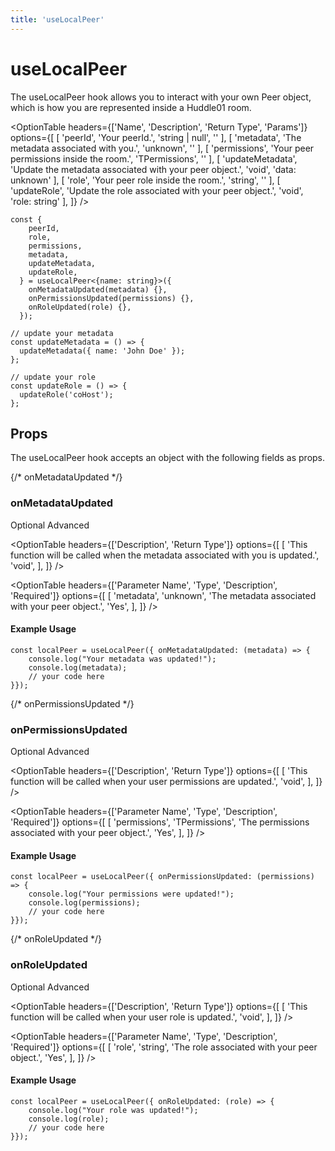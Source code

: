 ```yaml
---
title: 'useLocalPeer'
---
```



# useLocalPeer

The useLocalPeer hook allows you to interact with your own Peer object, which is how you are represented inside a Huddle01 room.


<OptionTable
  headers={['Name', 'Description', 'Return Type', 'Params']}
  options={[
    [
      'peerId',
      'Your peerId.',
      'string | null',
      ''
    ],
    [
      'metadata',
      'The metadata associated with you.',
      'unknown',
      ''
    ],
    [
      'permissions',
      'Your peer permissions inside the room.',
      'TPermissions',
      ''
    ],
    [
      'updateMetadata',
      'Update the metadata associated with your peer object.',
      'void',
      'data: unknown'
    ],
    [
      'role',
      'Your peer role inside the room.',
      'string',
      ''
    ],
    [
      'updateRole',
      'Update the role associated with your peer object.',
      'void',
      'role: string'
    ],
  ]}
/>


```tsx
const {
    peerId,
    role,
    permissions,
    metadata,
    updateMetadata,
    updateRole,
  } = useLocalPeer<{name: string}>({
    onMetadataUpdated(metadata) {},
    onPermissionsUpdated(permissions) {},
    onRoleUpdated(role) {},
  });

// update your metadata
const updateMetadata = () => {
  updateMetadata({ name: 'John Doe' });
};

// update your role
const updateRole = () => {
  updateRole('coHost');
};
```

## Props
The useLocalPeer hook accepts an object with the following fields as props.

{/* onMetadataUpdated */}
### <span className="font-mono font-semibold">onMetadataUpdated</span>
<div className='flex w-40 justify-between mt-4'>
  <Pill>Optional</Pill>
  <Pill>Advanced</Pill>
</div>

<OptionTable
  headers={['Description', 'Return Type']}
  options={[
    [
      'This function will be called when the metadata associated with you is updated.',
      'void',
    ],
  ]}
/>

<OptionTable
  headers={['Parameter Name', 'Type', 'Description', 'Required']}
  options={[
    [
      'metadata',
      'unknown',
      'The metadata associated with your peer object.',
      'Yes',
    ],
  ]}
/>

#### Example Usage

```tsx
const localPeer = useLocalPeer({ onMetadataUpdated: (metadata) => {
	console.log("Your metadata was updated!");
	console.log(metadata);
    // your code here
}});
```

{/* onPermissionsUpdated */}
### <span className="font-mono font-semibold">onPermissionsUpdated</span>
<div className='flex w-40 justify-between mt-4'>
  <Pill>Optional</Pill>
  <Pill>Advanced</Pill>
</div>

<OptionTable
  headers={['Description', 'Return Type']}
  options={[
    [
      'This function will be called when your user permissions are updated.',
      'void',
    ],
  ]}
/>

<OptionTable
  headers={['Parameter Name', 'Type', 'Description', 'Required']}
  options={[
    [
      'permissions',
      'TPermissions',
      'The permissions associated with your peer object.',
      'Yes',
    ],
  ]}
/>

#### Example Usage

```tsx
const localPeer = useLocalPeer({ onPermissionsUpdated: (permissions) => {
	console.log("Your permissions were updated!");
	console.log(permissions);
    // your code here
}});
```

{/* onRoleUpdated */}
### <span className="font-mono font-semibold">onRoleUpdated</span>
<div className='flex w-40 justify-between mt-4'>
  <Pill>Optional</Pill>
  <Pill>Advanced</Pill>
</div>

<OptionTable
  headers={['Description', 'Return Type']}
  options={[
    [
      'This function will be called when your user role is updated.',
      'void',
    ],
  ]}
/>

<OptionTable
  headers={['Parameter Name', 'Type', 'Description', 'Required']}
  options={[
    [
      'role',
      'string',
      'The role associated with your peer object.',
      'Yes',
    ],
  ]}
/>

#### Example Usage

```tsx
const localPeer = useLocalPeer({ onRoleUpdated: (role) => {
	console.log("Your role was updated!");
	console.log(role);
    // your code here
}});
```